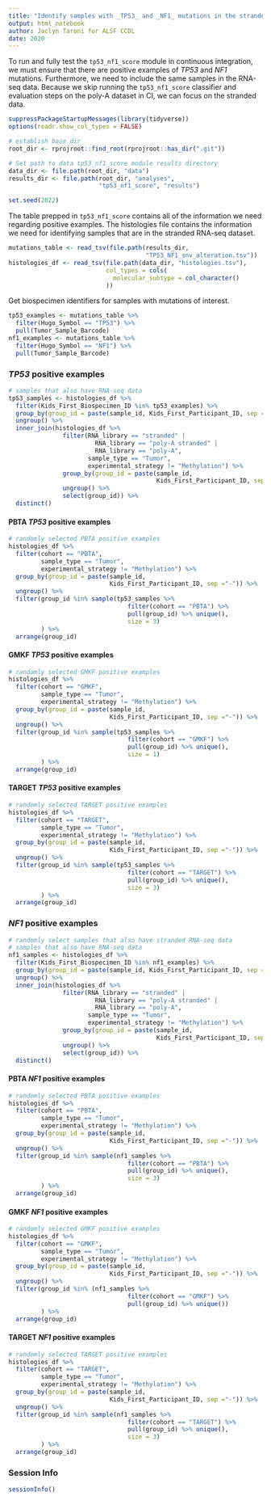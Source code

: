 ```yaml
---
title: "Identify samples with _TP53_ and _NF1_ mutations in the stranded RNA-seq dataset"
output: html_notebook
author: Jaclyn Taroni for ALSF CCDL
date: 2020
---
```


To run and fully test the `tp53_nf1_score` module in continuous integration, we must ensure that there are positive examples of _TP53_ and _NF1_ mutations.
Furthermore, we need to include the same samples in the RNA-seq data.
Because we skip running the `tp53_nf1_score` classifier and evaluation steps on the poly-A dataset in CI, we can focus on the stranded data.

```r
suppressPackageStartupMessages(library(tidyverse))
options(readr.show_col_types = FALSE)
```

```r
# establish base dir 
root_dir <- rprojroot::find_root(rprojroot::has_dir(".git"))
```

```r
# Set path to data tp53_nf1_score module results directory
data_dir <- file.path(root_dir, "data")
results_dir <- file.path(root_dir, "analyses", 
                         "tp53_nf1_score", "results")
```

```r
set.seed(2022)
```

The table prepped in `tp53_nf1_score` contains all of the information we need regarding positive examples.
The histologies file contains the information we need for identifying samples that are in the stranded RNA-seq dataset.

```r
mutations_table <- read_tsv(file.path(results_dir, 
                                      "TP53_NF1_snv_alteration.tsv"))
histologies_df <- read_tsv(file.path(data_dir, "histologies.tsv"),
                           col_types = cols(
                             molecular_subtype = col_character()
                           ))
```

Get biospecimen identifiers for samples with mutations of interest.

```r
tp53_examples <- mutations_table %>%
  filter(Hugo_Symbol == "TP53") %>%
  pull(Tumor_Sample_Barcode)
nf1_examples <- mutations_table %>%
  filter(Hugo_Symbol == "NF1") %>%
  pull(Tumor_Sample_Barcode)
```

### _TP53_ positive examples

```r
# samples that also have RNA-seq data
tp53_samples <- histologies_df %>%
  filter(Kids_First_Biospecimen_ID %in% tp53_examples) %>%
  group_by(group_id = paste(sample_id, Kids_First_Participant_ID, sep ="-")) %>%
  ungroup() %>% 
  inner_join(histologies_df %>%
               filter(RNA_library == "stranded" | 
                        RNA_library == "poly-A stranded" |
                        RNA_library == "poly-A",
                      sample_type == "Tumor", 
                      experimental_strategy != "Methylation") %>%
               group_by(group_id = paste(sample_id, 
                                         Kids_First_Participant_ID, sep ="-")) %>%
               ungroup() %>% 
               select(group_id)) %>%
  distinct()
```

#### PBTA _TP53_ positive examples

```r
# randomly selected PBTA positive examples
histologies_df %>%
  filter(cohort == "PBTA",
         sample_type == "Tumor",
         experimental_strategy != "Methylation") %>% 
  group_by(group_id = paste(sample_id, 
                            Kids_First_Participant_ID, sep ="-")) %>% 
  ungroup() %>% 
  filter(group_id %in% sample(tp53_samples %>% 
                                 filter(cohort == "PBTA") %>% 
                                 pull(group_id) %>% unique(),
                                 size = 3)
         ) %>% 
  arrange(group_id)
```

#### GMKF _TP53_ positive examples

```r
# randomly selected GMKF positive examples
histologies_df %>%
  filter(cohort == "GMKF",
         sample_type == "Tumor",
         experimental_strategy != "Methylation") %>% 
  group_by(group_id = paste(sample_id, 
                            Kids_First_Participant_ID, sep ="-")) %>% 
  ungroup() %>% 
  filter(group_id %in% sample(tp53_samples %>% 
                                 filter(cohort == "GMKF") %>% 
                                 pull(group_id) %>% unique(),
                                 size = 1)
         ) %>% 
  arrange(group_id)
```

#### TARGET _TP53_ positive examples

```r
# randomly selected TARGET positive examples
histologies_df %>%
  filter(cohort == "TARGET",
         sample_type == "Tumor",
         experimental_strategy != "Methylation") %>% 
  group_by(group_id = paste(sample_id, 
                            Kids_First_Participant_ID, sep ="-")) %>% 
  ungroup() %>% 
  filter(group_id %in% sample(tp53_samples %>% 
                                 filter(cohort == "TARGET") %>% 
                                 pull(group_id) %>% unique(),
                                 size = 3)
         ) %>% 
  arrange(group_id)
```

### _NF1_ positive examples

```r
# randomly select samples that also have stranded RNA-seq data
# samples that also have RNA-seq data
nf1_samples <- histologies_df %>%
  filter(Kids_First_Biospecimen_ID %in% nf1_examples) %>%
  group_by(group_id = paste(sample_id, Kids_First_Participant_ID, sep ="-")) %>%
  ungroup() %>% 
  inner_join(histologies_df %>%
               filter(RNA_library == "stranded" | 
                        RNA_library == "poly-A stranded" |
                        RNA_library == "poly-A",
                      sample_type == "Tumor", 
                      experimental_strategy != "Methylation") %>%
               group_by(group_id = paste(sample_id, 
                                         Kids_First_Participant_ID, sep ="-")) %>% 
               ungroup() %>% 
               select(group_id)) %>%
  distinct()
```

#### PBTA _NF1_ positive examples

```r
# randomly selected PBTA positive examples
histologies_df %>%
  filter(cohort == "PBTA",
         sample_type == "Tumor",
         experimental_strategy != "Methylation") %>% 
  group_by(group_id = paste(sample_id, 
                            Kids_First_Participant_ID, sep ="-")) %>% 
  ungroup() %>%
  filter(group_id %in% sample(nf1_samples %>% 
                                 filter(cohort == "PBTA") %>% 
                                 pull(group_id) %>% unique(),
                                 size = 3)
         ) %>% 
  arrange(group_id)
```

#### GMKF _NF1_ positive examples

```r
# randomly selected GMKF positive examples
histologies_df %>%
  filter(cohort == "GMKF",
         sample_type == "Tumor",
         experimental_strategy != "Methylation") %>% 
  group_by(group_id = paste(sample_id, 
                            Kids_First_Participant_ID, sep ="-")) %>% 
  ungroup() %>%
  filter(group_id %in% (nf1_samples %>% 
                                 filter(cohort == "GMKF") %>% 
                                 pull(group_id) %>% unique())
         ) %>% 
  arrange(group_id)
```

#### TARGET _NF1_ positive examples

```r
# randomly selected TARGET positive examples
histologies_df %>%
  filter(cohort == "TARGET",
         sample_type == "Tumor",
         experimental_strategy != "Methylation") %>% 
  group_by(group_id = paste(sample_id, 
                            Kids_First_Participant_ID, sep ="-")) %>% 
  ungroup() %>%
  filter(group_id %in% sample(nf1_samples %>% 
                                 filter(cohort == "TARGET") %>% 
                                 pull(group_id) %>% unique(),
                                 size = 3)
         ) %>% 
  arrange(group_id)
```

### Session Info

```r
sessionInfo()
```

